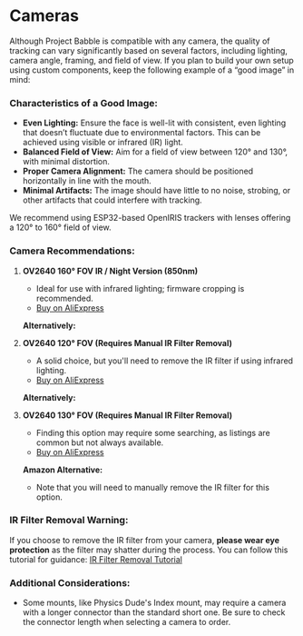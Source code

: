 # Cameras

Although Project Babble is compatible with any camera, the quality of tracking can vary significantly based on several factors, including lighting, camera angle, framing, and field of view. If you plan to build your own setup using custom components, keep the following example of a “good image” in mind:

### Characteristics of a Good Image:

- **Even Lighting:** Ensure the face is well-lit with consistent, even lighting that doesn’t fluctuate due to environmental factors. This can be achieved using visible or infrared (IR) light.
- **Balanced Field of View:** Aim for a field of view between 120° and 130°, with minimal distortion.
- **Proper Camera Alignment:** The camera should be positioned horizontally in line with the mouth.
- **Minimal Artifacts:** The image should have little to no noise, strobing, or other artifacts that could interfere with tracking.

We recommend using ESP32-based OpenIRIS trackers with lenses offering a 120° to 160° field of view. 

### Camera Recommendations:

1. **OV2640 160° FOV IR / Night Version (850nm)**
   - Ideal for use with infrared lighting; firmware cropping is recommended.
   - [Buy on AliExpress](https://www.aliexpress.com/i/3256802893361919.html)
   
   **Alternatively:**
   
2. **OV2640 120° FOV (Requires Manual IR Filter Removal)**
   - A solid choice, but you'll need to remove the IR filter if using infrared lighting.
   - [Buy on AliExpress](https://www.aliexpress.com/item/3256804729833235.html)
   
   **Alternatively:**
   
3. **OV2640 130° FOV (Requires Manual IR Filter Removal)**
   - Finding this option may require some searching, as listings are common but not always available.
   - [Buy on AliExpress](https://www.aliexpress.com/item/3256805038660702.html)

   **Amazon Alternative:**
   - Note that you will need to manually remove the IR filter for this option.

### IR Filter Removal Warning:

If you choose to remove the IR filter from your camera, **please wear eye protection** as the filter may shatter during the process. You can follow this tutorial for guidance: [IR Filter Removal Tutorial](https://www.youtube.com/watch?v=QYH-FWvDbDc)

### Additional Considerations:

- Some mounts, like Physics Dude's Index mount, may require a camera with a longer connector than the standard short one. Be sure to check the connector length when selecting a camera to order.
